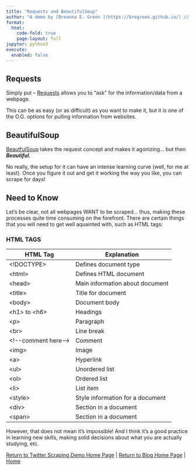 ```yaml
---
title: "Requests and BeautifulSoup"
author: "A demo by [Breanna E. Green ](https://bregreen.github.io/) // Powered by [Quarto](https://quarto.org/docs/tools/jupyter-lab.html)"
format: 
  html:
    code-fold: true
    page-layout: full
jupyter: python3
execute: 
  enabled: false
---
```


## Requests

Simply put -- [Requests](https://docs.python-requests.org/en/master/user/quickstart/) allows you to "ask" for the information/data from a webpage. 

This can be as easy (or as difficult) as you want to make it, but it is one of the O.G. options for pulling information from websites. 

## BeautifulSoup

[BeautfulSoup](https://www.crummy.com/software/BeautifulSoup/bs4/doc/) takes the request concept and makes it agonizing... but then __*Beautiful*__. 

No really, the setup for it can have an intense learning curve (well, for me at least). Once you figure it out and get it working the way you like, you can scrape for days!

## Need to Know

Let's be clear, not all webpages WANT to be scraped... thus, making these processes quite time consuming on the forefront. There are certain things that you will need to get well aquainted with, such as HTML tags:

### HTML TAGS

| HTML Tag                | Explanation                              |
|--------------------|-------------------------------------------|
| <\!DOCTYPE>        | Defines document type                 |
| <html\>             | Defines HTML document                  |
| <head\>             | Main information about document    |
| <title\>            | Title for document          |
| <body\>             | Document body               |
| <h1\> to <h6\>       |  Headings                    |
| <p\>                | Paragraph                       |
| <br\>               | Line break               |
| <\!\-\-comment here-\-> | Comment                         |
| <img\> | Image                         |
| <a\> | Hyperlink                       |
| <ul\> | Unordered list                     |
| <ol\> | Ordered list                     |
| <li\> | List item                     |
| <style\> | Style information for a document                    |
| <div\> | Section in a document                   |
| <span\> | Section in a document                   |


However, that does not mean it's impossible! And I think it's a good practice in learning new skills, making solid decisions about what you are actually studying, etc. 



[Return to Twitter Scraping Demo Home Page](https://bregreen.github.io/projects/Twitter_Scraping_Demo/Twitter_Scrape_Demo_README.html#) | 
[Return to Blog Home Page](https://bregreen.github.io/blog.html#) | 
[Home](https://bregreen.github.io/#)